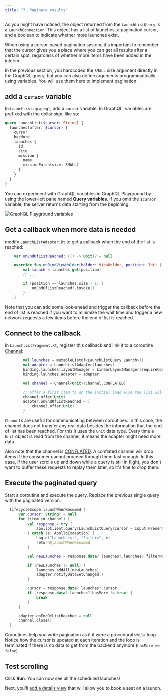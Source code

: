 ```yaml
---
title: "7. Paginate results"
---
```


As you might have noticed, the object returned from the `LaunchListQuery` is a `LaunchConnection`. This object has a list of launches, a pagination cursor, and a boolean to indicate whether more launches exist.

When using a cursor-based pagination system, it's important to remember that the cursor gives you a place where you can get all results after a certain spot, regardless of whether more items have been added in the interim.

In the previous section, you hardcoded the `SMALL` size argument directly in the GraphQL query, but you can also define arguments programmatically using variables. You will use them here to implement pagination.

## add a `cursor` variable

In `LaunchList.graphql`, add a `cursor` variable. In GraphQL, variables are prefixed with the dollar sign, like so:

```graphql:title=app/src/main/graphql/com/example/rocketreserver/LaunchList.graphql
query LaunchList($cursor: String) {
  launches(after: $cursor) {
    cursor
    hasMore
    launches {
      id
      site
      mission {
        name
        missionPatch(size: SMALL)
      }
    }
  }
}
```

You can experiment with GraphQL variables in GraphQL Playground by using the lower-left pane named **Query variables**. If you omit the `$cursor` variable, the server returns data starting from the beginning.

<img src="images/graphiql_variables.png" alt="GraphQL Playground variables" class="screenshot"/>


## Get a callback when more data is needed

modify `LaunchListAdapter.kt` to get a callback when the end of the list is reached:

```kotlin:title=app/src/main/java/com/example/rocketreserver/LaunchListAdapter.kt
    var onEndOfListReached: (() -> Unit)? = null

    override fun onBindViewHolder(holder: ViewHolder, position: Int) {
        val launch = launches.get(position)
        // ...

        if (position == launches.size - 1) {
            onEndOfListReached?.invoke()
        }
    }

```

Note that you can add some look-ahead and trigger the callback before the end of list is reached if you want to minimize the wait time and trigger a new network requests a few items before the end of list is reached.

## Connect to the callback

In `LaunchListFragment.kt`, register this callback and link it to a coroutine [Channel](https://kotlinlang.org/docs/reference/coroutines/channels.html):

```kotlin:title=app/src/main/java/com/example/rocketreserver/LaunchListFragment.kt
        val launches = mutableListOf<LaunchListQuery.Launch>()
        val adapter = LaunchListAdapter(launches)
        binding.launches.layoutManager = LinearLayoutManager(requireContext())
        binding.launches.adapter = adapter

        val channel = Channel<Unit>(Channel.CONFLATED)

        // offer a first item to do the initial load else the list will stay empty forever
        channel.offer(Unit)
        adapter.onEndOfListReached = {
            channel.offer(Unit)
        }
```

`Channel`s are useful for communicating between coroutines. In this case, the channel does not transfer any real data besides the information that the end of list has been reached. For this it uses the `Unit` data type. Every time a `Unit` object is read from the channel, it means the adapter might need more data.

Also note that the channel is [CONFLATED](https://play.kotlinlang.org/hands-on/Introduction%20to%20Coroutines%20and%20Channels/08_Channels). A conflated channel will drop items if the consumer cannot proceed through them fast enough. In this case, if the user scrolls up and down while a query is still in flight, you don't want to buffer these requests to replay them later, so it's fine to drop them.

## Execute the paginated query

Start a coroutine and execute the query. Replace the previous single query with the paginated version:

```kotlin:title=app/src/main/java/com/example/rocketreserver/LaunchListFragment.kt
  lifecycleScope.launchWhenResumed {
      var cursor: String? = null
      for (item in channel) {
          val response = try {
              apolloClient.query(LaunchListQuery(cursor = Input.Present(cursor))).await()
          } catch (e: ApolloException) {
              Log.d("LaunchList", "Failure", e)
              return@launchWhenResumed
          }

          val newLaunches = response.data?.launches?.launches?.filterNotNull()

          if (newLaunches != null) {
              launches.addAll(newLaunches)
              adapter.notifyDataSetChanged()
          }

          cursor = response.data?.launches?.cursor
          if (response.data?.launches?.hasMore != true) {
              break
          }
      }

      adapter.onEndOfListReached = null
      channel.close()
  }
```

Coroutines help you write pagination as if it were a procedural `while` loop. Notice how the cursor is updated at each iteration and the loop is terminated if there is no data to get from the backend anymore (`hasMore == false`)


## Test scrolling

Click **Run**. You can now see all the scheduled launches!

Next, you'll [add a details view](08-add-a-details-view) that will allow you to book a seat on a launch.
